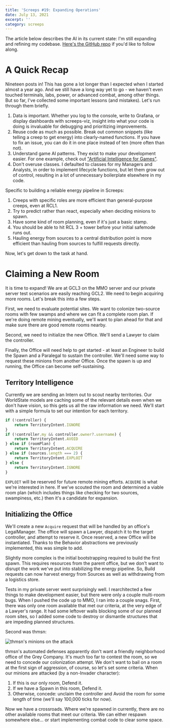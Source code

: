 ---
title: 'Screeps #19: Expanding Operations'
date: July 13, 2021
excerpt: ''
category: screeps
---

The article below describes the AI in its current state: I'm still expanding and refining my codebase. [Here's the GitHub repo](https://github.com/glitchassassin/screeps) if you'd like to follow along.

# A Quick Recap

Nineteen posts in! This has gone a lot longer than I expected when I started almost a year ago. And we still have a long way yet to go - we haven't even touched terminals, labs, power, or advanced combat, among other things. But so far, I've collected some important lessons (and mistakes). Let's run through them briefly.

1. Data is important. Whether you log to the console, write to Grafana, or display dashboards with screeps-viz, insight into what your code is doing is invaluable for debugging and prioritizing improvements.
2. Reuse code as much as possible. Break out common snippets (like telling a creep to get energy) into clearly-named functions. If you have to fix an issue, you can do it in one place instead of ten (more often than not).
3. Understand game AI patterns. They exist to make your development easier. For one example, check out ["Artificial Intelligence for Games"](https://www.amazon.com/Artificial-Intelligence-Games-Ian-Millington/dp/0123747317).
4. Don't overuse classes. I defaulted to classes for my Managers and Analysts, in order to implement lifecycle functions, but let them grow out of control, resulting in a lot of unnecessary boilerplate elsewhere in my code.

Specific to building a reliable energy pipeline in Screeps:

1. Creeps with specific roles are more efficient than general-purpose creeps, even at RCL1.
2. Try to predict rather than react, especially when deciding minions to spawn.
3. Have some kind of room planning, even if it's just a basic stamp.
4. You should be able to hit RCL 3 + tower before your initial safemode runs out.
5. Hauling energy from sources to a central distribution point is more efficient than hauling from sources to fulfill requests directly.

Now, let's get down to the task at hand.

# Claiming a New Room

It is time to expand! We are at GCL3 on the MMO server and our private server test scenarios are easily reaching GCL2. We need to begin acquiring more rooms. Let's break this into a few steps.

First, we need to evaluate potential sites. We want to colonize two-source rooms with few swamps and where we can fit a complete room plan. If we're doing remote mining eventually, we'll want to plan ahead for that and make sure there are good remote rooms nearby.

Second, we need to initialize the new Office. We'll send a Lawyer to claim the controller.

Finally, the Office will need help to get started - at least an Engineer to build the Spawn and a Paralegal to sustain the controller. We'll need some way to request these minions from another Office. Once the spawn is up and running, the Office can become self-sustaining.

## Territory Intelligence

Currently we are sending an Intern out to scout nearby territories. Our WorldState models are caching some of the relevant details even when we don't have vision, so this gets us all the raw information we need. We'll start with a simple formula to set our intention for each territory.

```typescript
if (!controller) {
	return TerritoryIntent.IGNORE
}
if (!controller.my && controller.owner?.username) {
	return TerritoryIntent.AVOID
} else if (roomPlan) {
	return TerritoryIntent.ACQUIRE
} else if (sources.length === 2) {
	return TerritoryIntent.EXPLOIT
} else {
	return TerritoryIntent.IGNORE
}
```

`EXPLOIT` will be reserved for future remote mining efforts. `ACQUIRE` is what we're interested in here. If we've scouted the room and determined a viable room plan (which includes things like checking for two sources, swampiness, etc.) then it's a candidate for expansion.

## Initializing the Office

We'll create a new `Acquire` request that will be handled by an office's LegalManager. The office will spawn a Lawyer, dispatch it to the target controller, and attempt to reserve it. Once reserved, a new Office will be instantiated. Thanks to the Behavior abstractions we previously implemented, this was simple to add.

Slightly more complex is the initial bootstrapping required to build the first spawn. This requires resources from the parent office, but we don't want to disrupt the work we've put into stabilizing the energy pipeline. So, Build requests can now harvest energy from Sources as well as withdrawing from a logistics store.

Tests in my private server went surprisingly well. I rearchitected a few things to make development easier, but there were only a couple multi-room bugs. When I pushed the code up to MMO, I ran into a couple snags. First, there was only one room available that met our criteria, at the very edge of a Lawyer's range. It had some leftover walls blocking some of our planned room sites, so I added some code to destroy or dismantle structures that are impeding planned structures.

Second was thmsn:

![thmsn's minions on the attack](/assets/images/screeps-expanding-operations-1.png)

thmsn's automated defenses apparently don't want a friendly neighborhood office of the Grey Company. It's much too far to contest the room, so we need to concede our colonization attempt. We don't want to bail on a room at the first sign of aggression, of course, so let's set some criteria. When our minions are attacked (by a non-Invader character):

1. If this is our only room, Defend it.
2. If we have a Spawn in this room, Defend it.
3. Otherwise, concede: unclaim the controller and Avoid the room for some length of time (we'll say 100,000 ticks for now).

Now we have a crossroads. Where we're spawned in currently, there are no other available rooms that meet our criteria. We can either respawn somewhere else... or start implementing combat code to clear some space.
